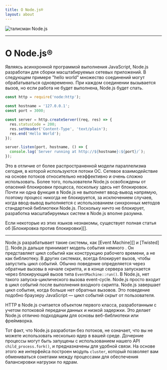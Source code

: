 ```yaml
---
title: О Node.js®️
layout: about
---
```


<div className="центр элементов оправдывающий центр my-4 flex">
  <img alt="талисман Node.js" src="/static/images/node-mascot.svg" className="w-[100px]" />
</div>

***

# О Node.js®️

Являясь асинхронной программой выполнения JavaScript, Node.js разработан для сборки
масштабируемых сетевых приложений. В следующем примере "hello world" множество соединений
могут обрабатываться одновременно. При каждом соединении вызывается
вызов, но если работа не будет выполнена, Node.js будет спать.

```js
const http = require('node:http');

const hostname = '127.0.0.1';
const port = 3000;

const server = http.createServer((req, res) => {
  res.statusCode = 200;
  res.setHeader('Content-Type', 'text/plain');
  res.end('Hello World');
});

server.listen(port, hostname, () => {
  console.log(`Server running at http://${hostname}:${port}/`);
});
```

Это в отличие от более распространенной модели параллелизма сегодня, в которой используются потоки ОС. Сетевое взаимодействие на основе потоков относительно неэффективно и очень сложно использовать. Более того, пользователи Node.js освобождены от опасений блокировки процесса, поскольку здесь нет блокировок. Почти ни одна функция в Node.js не выполняет ввод-вывод напрямую, поэтому процесс никогда не блокируется, за исключением случаев, когда ввод-вывод выполняется с использованием синхронных методов стандартной библиотеки Node.js. Поскольку ничто не блокирует, разработка масштабируемых систем в Node.js вполне разумна.

Если некоторые из этих языков незнакомы, существует полная статья об
\[Блокировка против блокировки]\[].

***

Node.js разрабатывает такие системы, как
\[Event Machine]\[] и \[Twisted]\[]. Node.js дальше принимает модель события немного
. Он представляет цикл событий как конструкцию рабочего времени, а не как библиотеку. В других системах,
всегда блокирует вызов, чтобы запустить цикл событий.
Обычно поведение определяется через обратные вызовы в начале скрипта, и
в конце сервера запускается через блокирующий вызов типа `EventMachine::run()`.
В Node.js, нет такого запуска-циклического вызова event-cycle. Node.js просто входит в цикл событий после выполнения входного скрипта. Node.js
завершает цикл события, когда больше нет обратных вызовов. Это поведение
подобно браузеру JavaScript — цикл событий скрыт от пользователя.

HTTP в Node.js считается объектом первого класса, разработанным с учетом потоковой передачи данных и низкой задержки. Это делает Node.js отлично подходящим для основы веб-библиотеки или фреймворка.

Тот факт, что Node.js разработан без потоков, не означает, что вы не можете использовать несколько ядер в вашей среде. Дочерние процессы могут быть запущены с использованием нашего API `child_process.fork()`, и предназначены для удобной связи. На основе этого же интерфейса построен модуль `cluster`, который позволяет вам обмениваться сокетами между процессами для обеспечения балансировки нагрузки по ядрам.

[блокировка или неблокировка]: /learn/asynchronous-work/overviews-blocking-vs-non-blockking

[`child_process.fork()`]: https://nodejs.org/api/child_process.html

[«кластер»]: https://nodejs.org/api/cluster.html

[машина событий]: https://github.com/eventmachine/eventmachine

[закрученный]: https://twistedmatrix.com/trac/
